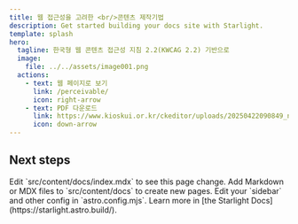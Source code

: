 ```yaml
---
title: 웹 접근성을 고려한 <br/>콘텐츠 제작기법
description: Get started building your docs site with Starlight.
template: splash
hero:
  tagline: 한국형 웹 콘텐츠 접근성 지침 2.2(KWCAG 2.2) 기반으로
  image:
    file: ../../assets/image001.png
  actions:
    - text: 웹 페이지로 보기
      link: /perceivable/
      icon: right-arrow
    - text: PDF 다운로드
      link: https://www.kioskui.or.kr/ckeditor/uploads/20250422090849_nm07v.pdf
      icon: down-arrow
---
```



## Next steps

<CardGrid stagger>
	<Card title="Update content" icon="pencil">
		Edit `src/content/docs/index.mdx` to see this page change.
	</Card>
	<Card title="Add new content" icon="add-document">
		Add Markdown or MDX files to `src/content/docs` to create new pages.
	</Card>
	<Card title="Configure your site" icon="setting">
		Edit your `sidebar` and other config in `astro.config.mjs`.
	</Card>
	<Card title="Read the docs" icon="open-book">
		Learn more in [the Starlight Docs](https://starlight.astro.build/).
	</Card>
</CardGrid>
